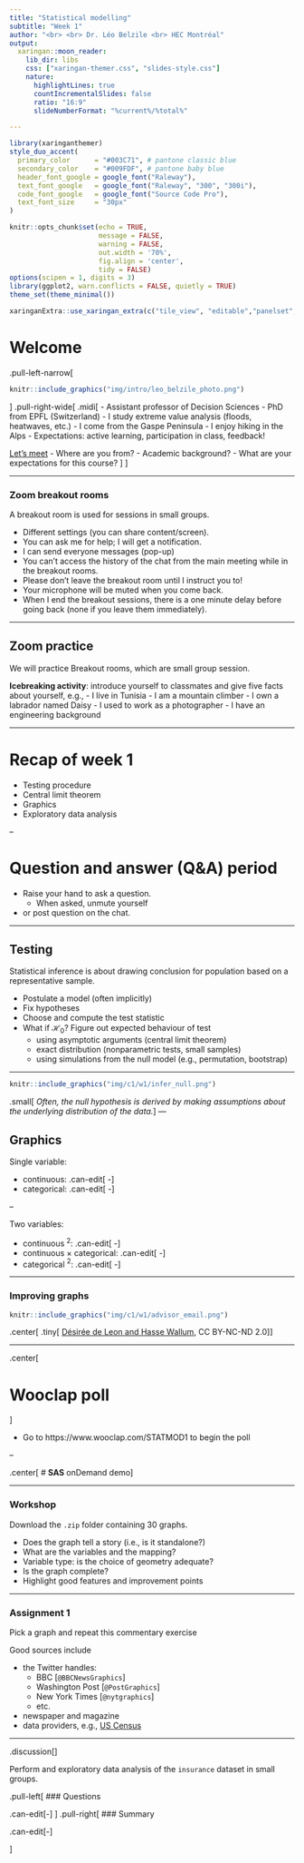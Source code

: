 ```yaml
---
title: "Statistical modelling"
subtitle: "Week 1"
author: "<br> <br> Dr. Léo Belzile <br> HEC Montréal"
output:
  xaringan::moon_reader:
    lib_dir: libs
    css: ["xaringan-themer.css", "slides-style.css"]
    nature:
      highlightLines: true
      countIncrementalSlides: false
      ratio: "16:9"
      slideNumberFormat: "%current%/%total%"

---
```


```r
library(xaringanthemer)
style_duo_accent(
  primary_color      = "#003C71", # pantone classic blue
  secondary_color    = "#009FDF", # pantone baby blue
  header_font_google = google_font("Raleway"),
  text_font_google   = google_font("Raleway", "300", "300i"),
  code_font_google   = google_font("Source Code Pro"),
  text_font_size     = "30px"
)
```


```r
knitr::opts_chunk$set(echo = TRUE,
                      message = FALSE,
                      warning = FALSE,
                      out.width = '70%',
                      fig.align = 'center',
                      tidy = FALSE)
options(scipen = 1, digits = 3)
library(ggplot2, warn.conflicts = FALSE, quietly = TRUE)
theme_set(theme_minimal())
```

```r
xaringanExtra::use_xaringan_extra(c("tile_view", "editable","panelset", "tachyons","webcam"))

```

# Welcome


.pull-left-narrow[
```r
knitr::include_graphics("img/intro/leo_belzile_photo.png")
```
]
.pull-right-wide[
.midi[
- Assistant professor of Decision Sciences
- PhD from EPFL (Switzerland)
- I study extreme value analysis (floods, heatwaves, etc.)
- I come from the Gaspe Peninsula
- I enjoy hiking in the Alps
- Expectations: active learning, participation in class, feedback!


[Let's meet](https://etherpad.wikimedia.org/p/3IXOgvBHSr-hn4pV6AoC)
- Where are you from?
- Academic background?
- What are your expectations for this course?
]
]


---

### Zoom breakout rooms

A breakout room is used for sessions in small groups.

- Different settings (you can share content/screen).  
- You can ask me for help; I will get a notification.
- I can send everyone messages (pop-up)
- You can't access the history of the chat from the main meeting while in the breakout rooms.
- Please don't leave the breakout room until I instruct you to!
- Your microphone will be muted when you come back.
- When I end the breakout sessions, there is a one minute delay before going back (none if you leave them immediately).


---

## Zoom practice

We will practice Breakout rooms, which are small group session.


**Icebreaking activity**: introduce yourself to classmates and give five facts about yourself, e.g.,
  - I live in Tunisia
  - I am a mountain climber
  - I own a labrador named Daisy
  - I used to work as a photographer
  - I have an engineering background

---

# Recap of week 1

- Testing procedure
- Central limit theorem
- Graphics
- Exploratory data analysis

--

# Question and answer (Q&A) period

- Raise your hand to ask a question.
  - When asked, unmute yourself
- or post question on the chat.




---

## Testing

Statistical inference is about drawing conclusion for population based on a representative sample.


- Postulate a model (often implicitly)
- Fix hypotheses
- Choose and compute the test statistic
- What if $\mathscr{H}_0$? Figure out expected behaviour of test
    - using asymptotic arguments (central limit theorem)
    - exact distribution (nonparametric tests, small samples)
    - using simulations from the null model (e.g., permutation, bootstrap)

---

```r
knitr::include_graphics("img/c1/w1/infer_null.png")
```
.small[
*Often, the null hypothesis is derived by making assumptions about the underlying distribution of the data.*
]
---

## Graphics

Single variable:

- continuous: .can-edit[ -]
- categorical: .can-edit[ -]

--

Two variables:

- continuous ${}^2$: .can-edit[ -]
- continuous $\times$ categorical: .can-edit[ -]
- categorical ${}^2$: .can-edit[ -]

---

### Improving graphs

```r
knitr::include_graphics("img/c1/w1/advisor_email.png")
```
.center[
.tiny[
[Désirée de Leon and Hasse Wallum](https://github.com/tinystats/teacups-giraffes-and-statistics/blob/master/images/02_bellCurve/advisor_email.png), CC BY-NC-ND 2.0]
]

---

.center[

# Wooclap poll
]

- Go to https://www.wooclap.com/STATMOD1 to begin the poll

--

.center[
# **SAS** onDemand demo
]

---

### Workshop

Download the `.zip` folder containing 30 graphs.

- Does the graph tell a story (i.e., is it standalone?)
- What are the variables and the mapping?
- Variable type: is the choice of geometry adequate?
- Is the graph complete?
- Highlight good features and improvement points

---

### Assignment 1

Pick a graph and repeat this commentary exercise

Good sources include

- the Twitter handles:
    - BBC [`@BBCNewsGraphics`]
    - Washington Post [`@PostGraphics`]
    - New York Times [`@nytgraphics`]
    - etc.
- newspaper and magazine
- data providers, e.g.,  [US Census](https://www.census.gov/library/visualizations/)



---


.discussion[]

Perform and exploratory data analysis of the `insurance` dataset in small groups.

.pull-left[
### Questions

.can-edit[-]
]
.pull-right[
### Summary

.can-edit[-]

]
